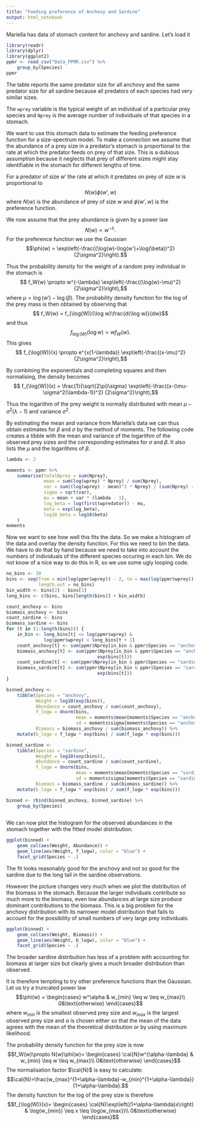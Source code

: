 ```yaml
---
title: "Feeding preference of Anchovy and Sardine"
output: html_notebook
---
```


Mariella has data of stomach content for anchovy and sardine.
Let's load it

```r
library(readr)
library(dplyr)
library(ggplot2)
ppmr <- read_csv("Data_PPMR.csv") %>%
    group_by(Species)
ppmr
```

The table reports the same predator size for all anchovy and 
the same predator size for all sardine because all predators of 
each species had very similar sizes.

The `wprey` variable is the typical weight of an individual of
a particular prey species and `Nprey` is the average number of individuals
of that species in a stomach.

We want to use this stomach data to estimate the feeding preference
function for a size-spectrum model. To make a connection we 
assume that the abundance of a prey size in a predator's stomach
is proportional to the rate at which the predator feeds on prey of 
that size. This is a dubious assumption because it neglects that
prey of different sizes might stay identifiable in the stomach for
different lengths of time.

For a predator of size $w'$ the rate at which it predates on
prey of size $w$ is proportional to
$$N(w)\phi(w', w)$$
where $N(w)$ is the abundance of prey of size $w$ and 
$\phi(w',w)$ is the preference function. 

We now assume that the
prey abundance is given by a power law 
$$N(w)\propto w^{-\lambda}.$$
For the preference function we use the Gaussian
$$\phi(w) = \exp\left(-\frac{(\log(w)-\log(w')+\log(\beta))^2}
  {2\sigma^2}\right).$$

Thus the probability density for the weight of a random prey individual
in the stomach is
$$ f_W(w) \propto w^{-\lambda}
\exp\left(-\frac{(\log(w)-\mu)^2}
  {2\sigma^2}\right),$$
where $\mu = \log(w')-\log(\beta)$. The probability density function
for the log of the prey mass is then obtained by observing that
$$ f_W(w) = f_{\log(W)}(\log w)\frac{d(\log w)}{dw}$$
and thus 
$$f_{\log(W)}(\log w) = w f_W(w).$$
This gives
$$ f_{\log(W)}(x) \propto e^{x(1-\lambda)}
\exp\left(-\frac{(x-\mu)^2}
  {2\sigma^2}\right),$$

By combining the exponentials and completing squares and then 
normalising, the density becomes
$$ f_{\log(W)}(x) = 
\frac{1}{\sqrt{2\pi}\sigma}
\exp\left(-\frac{(x-(\mu-\sigma^2(\lambda-1))^2}
  {2\sigma^2}\right),$$

Thus the logarithm of the prey weight is normally distributed with
mean $\mu-\sigma^2(\lambda-1)$ and variance $\sigma^2$.


By estimating the mean and variance from Mariella's data we can thus
obtain estimates for $\beta$ and $\sigma$ by the method of moments.
The following code creates a tibble with the mean and variance of the
logarithm of the observed prey sizes and the corresponding estimates 
for $\sigma$ and $\beta$. It also lists the $\mu$ and the logarithms 
of $\beta$.

```r
lambda <- 2

moments <- ppmr %>%
    summarise(totalNprey = sum(Nprey),
              mean = sum(log(wprey) * Nprey) / sum(Nprey), 
              var = sum((log(wprey) - mean)^2 * Nprey) / (sum(Nprey) - 1),
              sigma = sqrt(var),
              mu = mean + var * (lambda - 1),
              log_beta = log(first(wpredator)) - mu,
              beta = exp(log_beta),
              log10_beta = log10(beta)
    )
moments
```

Now we want to see how well this fits the data. So we make a histogram of
the data and overlay the density function. For this we need to bin the data.
We have to do that by hand because we need to take into account the numbers
of individuals of the different species occuring in each bin. We do not know
of a nice way to do this in R, so we use some ugly looping code.
```r
no_bins <- 30
bins <- seq(from = min(log(ppmr$wprey)) - 2, to = max(log(ppmr$wprey)) + 2,
            length.out = no_bins)
bin_width <- bins[2] - bins[1]
long_bins <- c(bins, bins[length(bins)] + bin_width)

count_anchovy <- bins
biomass_anchovy <- bins
count_sardine <- bins
biomass_sardine <- bins
for (t in (1:length(bins))) {
    in_bin <- long_bins[t] <= log(ppmr$wprey) & 
              log(ppmr$wprey) < long_bins[t + 1]
    count_anchovy[t] <- sum(ppmr$Nprey[in_bin & ppmr$Species == "anchovy"])
    biomass_anchovy[t] <- sum(ppmr$Nprey[in_bin & ppmr$Species == "anchovy"] *
                                  exp(bins[t]))
    count_sardine[t] <- sum(ppmr$Nprey[in_bin & ppmr$Species == "sardine"])
    biomass_sardine[t] <- sum(ppmr$Nprey[in_bin & ppmr$Species == "sardine"] *
                                  exp(bins[t]))
}

binned_anchovy <- 
    tibble(Species = "anchovy",
           Weight = log10(exp(bins)),
           Abundance = count_anchovy / sum(count_anchovy),
           f_logw = dnorm(bins, 
                          mean = moments$mean[moments$Species == "anchovy"],
                          sd = moments$sigma[moments$Species == "anchovy"]),
           Biomass = biomass_anchovy / sum(biomass_anchovy)) %>%
    mutate(b_logw = f_logw * exp(bins) / sum(f_logw * exp(bins)))

binned_sardine <- 
    tibble(Species = "sardine",
           Weight = log10(exp(bins)),
           Abundance = count_sardine / sum(count_sardine),
           f_logw = dnorm(bins, 
                          mean = moments$mean[moments$Species == "sardine"],
                          sd = moments$sigma[moments$Species == "sardine"]),
           Biomass = biomass_sardine / sum(biomass_sardine)) %>%
    mutate(b_logw = f_logw * exp(bins) / sum(f_logw * exp(bins)))

binned <- rbind(binned_anchovy, binned_sardine) %>%
    group_by(Species)
                
```

We can now plot the histogram for the observed abundances in the stomach 
together with the fitted model distribution.
```r

ggplot(binned) +
    geom_col(aes(Weight, Abundance)) +
    geom_line(aes(Weight, f_logw), color = "blue") +
    facet_grid(Species ~ .)
```
The fit looks reasonably good for the anchovy and not so good for the sardine
due to the long tail in the sardine observations.

However the picture changes very much when we plot the distribution of the
biomass in the stomach. Because the larger individuals contribute so much
more to the biomass, even low abundances at large size produce dominant
contributions to the biomass. This is a big problem for the anchovy
distribution with its narrower model distribution that fails to account 
for the possibility of small numbers of very large prey individuals.
```r
ggplot(binned) +
    geom_col(aes(Weight, Biomass)) +
    geom_line(aes(Weight, b_logw), color = "blue") +
    facet_grid(Species ~ .)
```
The broader sardine distribution has less of a problem with accounting for 
biomass at larger size but clearly gives a much broader distribution than
observed.

It is therefore tempting to try other preference functions than the Gaussian.
Let us try a truncated power law
$$\phi(w) = \begin{cases}
w^\alpha & w_{min} \leq w \leq w_{max}\\
0&\text{otherwise}
\end{cases}$$
where $w_{min}$ is the smallest observed prey size and
$w_{max}$ is the largest observed prey size and $\alpha$ is chosen either so
that the mean of the data agrees with the mean of the theoretical distribution
or by using maximum likelihood.

The probability density function for the prey size is now
$$f_W(w)\propto N(w)\phi(w)= 
\begin{cases}
\cal{N}w^{\alpha-\lambda} & w_{min} \leq w \leq w_{max}\\
0&\text{otherwise}
\end{cases}$$
The normalisation factor $\cal{N}$ is easy to calculate:
$$\cal{N}=\frac{w_{max}^{1+\alpha-\lambda}-w_{min}^{1+\alpha-\lambda}}
{1+\alpha-\lambda}.$$
The density function for the log of the prey size is therefore
$$f_{\log(W)}(x)=
\begin{cases}
\cal{N}\exp\left((1+\alpha-\lambda)x\right) & \log(w_{min}) \leq x \leq \log(w_{max})\\
0&\text{otherwise}
\end{cases}$$